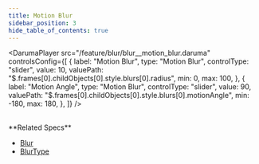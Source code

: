 ```yaml
---
title: Motion Blur
sidebar_position: 3
hide_table_of_contents: true
---
```


<DarumaPlayer
  src="/feature/blur/blur__motion_blur.daruma"
  controlsConfig={[
    {
      label: "Motion Blur",
      type: "Motion Blur",
      controlType: "slider",
      value: 10,
      valuePath: "$.frames[0].childObjects[0].style.blurs[0].radius",
      min: 0,
      max: 100,
    },
    {
      label: "Motion Angle",
      type: "Motion Blur",
      controlType: "slider",
      value: 90,
      valuePath: "$.frames[0].childObjects[0].style.blurs[0].motionAngle",
      min: -180,
      max: 180,
    },
  ]}
/>

<br />
**Related Specs**

- [Blur](/specs/vectorgraphics/blur)
- [BlurType](/specs/vectorgraphics/blur-type)
